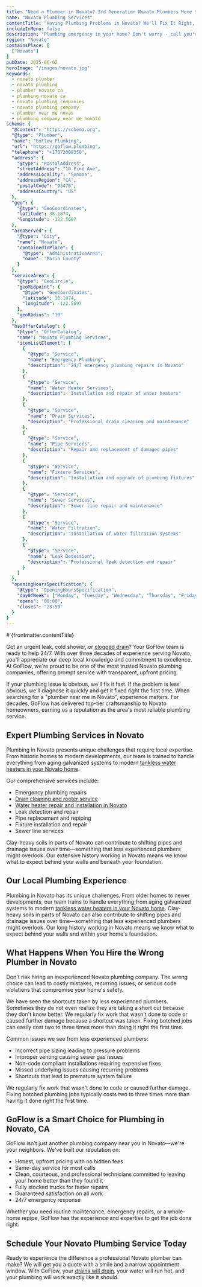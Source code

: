 ```yaml
---
title: "Need a Plumber in Novato? 3rd Generation Novato Plumbers Here to Help 24/7 with upfront pricing"
name: "Novato Plumbing Services"
contentTitle: "Having Plumbing Problems in Novato? We'll Fix It Right, Right Now"
includeInMenu: false
description: "Plumbing emergency in your home? Don't worry - call you're 3rd Generation Novato Plumbers here to help with upfront pricing. Urgent repairs to new installations, our family-owned team will treat your home like our own. No surprises, just honest work from people who care."
region: "Novato"
containsPlace: [
  ["Novato"]
]
pubDate: 2025-06-02
heroImage: "/images/novato.jpg"
keywords:
  - novato plumber
  - novato plumbing
  - plumber novato ca
  - plumbing novato ca
  - novato plumbing companies
  - novato plumbing company
  - plumber near me novas
  - plumbing company near me novato
schema: {
  "@context": "https://schema.org",
  "@type": "Plumber",
  "name": "GoFlow Plumbing",
  "url": "https://goflow.plumbing",
  "telephone": "+17072008350",
  "address": {
    "@type": "PostalAddress",
    "streetAddress": "10 Pine Ave",
    "addressLocality": "Sonoma",
    "addressRegion": "CA",
    "postalCode": "95476",
    "addressCountry": "US"
  },
  "geo": {
    "@type": "GeoCoordinates",
    "latitude": 38.1074,
    "longitude": -122.5697
  },
  "areaServed": {
    "@type": "City",
    "name": "Novato",
    "containedInPlace": {
      "@type": "AdministrativeArea",
      "name": "Marin County"
    }
  },
  "serviceArea": {
    "@type": "GeoCircle",
    "geoMidpoint": {
      "@type": "GeoCoordinates",
      "latitude": 38.1074,
      "longitude": -122.5697
    },
    "geoRadius": "10"
  },
  "hasOfferCatalog": {
    "@type": "OfferCatalog",
    "name": "Novato Plumbing Services",
    "itemListElement": [
      {
        "@type": "Service",
        "name": "Emergency Plumbing",
        "description": "24/7 emergency plumbing repairs in Novato"
      },
      {
        "@type": "Service",
        "name": "Water Heater Services",
        "description": "Installation and repair of water heaters"
      },
      {
        "@type": "Service",
        "name": "Drain Services",
        "description": "Professional drain cleaning and maintenance"
      },
      {
        "@type": "Service",
        "name": "Pipe Services",
        "description": "Repair and replacement of damaged pipes"
      },
      {
        "@type": "Service",
        "name": "Fixture Services",
        "description": "Installation and upgrade of plumbing fixtures"
      },
      {
        "@type": "Service",
        "name": "Sewer Services",
        "description": "Sewer line repair and maintenance"
      },
      {
        "@type": "Service",
        "name": "Water Filtration",
        "description": "Installation of water filtration systems"
      },
      {
        "@type": "Service",
        "name": "Leak Detection",
        "description": "Professional leak detection and repair"
      }
    ]
  },
  "openingHoursSpecification": {
    "@type": "OpeningHoursSpecification",
    "dayOfWeek": ["Monday", "Tuesday", "Wednesday", "Thursday", "Friday", "Saturday", "Sunday"],
    "opens": "00:00",
    "closes": "23:59"
  }
}
---
```


<article>
  # {frontmatter.contentTitle}

  Got an urgent leak, cold shower, or [clogged drain](/drain-cleaning-novato/)? Your GoFlow team is ready to help 24/7.
  With over three decades of experience serving Novato, you'll appreciate our deep local knowledge and commitment to excellence.
  At GoFlow, we're proud to be one of the most trusted Novato plumbing companies, offering prompt service with transparent, upfront pricing.
  
  If your plumbing issue is obvious, we'll fix it fast.
  If the problem is less obvious, we'll diagnose it quickly and get it fixed right the first time.
  When searching for a "plumber near me in Novato", experience matters.
  For decades, GoFlow has delivered top-tier craftsmanship to Novato homeowners, earning us a reputation as the area's most reliable plumbing service.

  ## Expert Plumbing Services in Novato

  Plumbing in Novato presents unique challenges that require local expertise.
  From historic homes to modern developments, our team is trained to handle everything from aging galvanized systems to modern [tankless water heaters in your Novato home](/water-heater-repair-novato/).
  
  Our comprehensive services include:
  - Emergency plumbing repairs
  - [Drain cleaning and rooter service](/drain-cleaning-novato/)
  - [Water heater repair and installation in Novato](/water-heater-repair-novato/)
  - Leak detection and repair
  - Pipe replacement and repiping
  - Fixture installation and repair
  - Sewer line services
  
  Clay-heavy soils in parts of Novato can contribute to shifting pipes and drainage issues over time—something that less experienced plumbers might overlook.
  Our extensive history working in Novato means we know what to expect behind your walls and beneath your foundation.

  ## Our Local Plumbing Experience

  Plumbing in Novato has its unique challenges.
  From older homes to newer developments, our team trains to handle everything from aging galvanized systems to modern [tankless water heaters in your Novato home](/water-heater-repair-novato/).
  Clay-heavy soils in parts of Novato can also contribute to shifting pipes and drainage issues over time—something that less experienced plumbers might overlook.
  Our long history working in Novato means we know what to expect behind your walls and within your home's foundation.

  ## What Happens When You Hire the Wrong Plumber in Novato

  Don't risk hiring an inexperienced Novato plumbing company.
  The wrong choice can lead to costly mistakes, recurring issues, or serious code violations that compromise your home's safety.

  We have seen the shortcuts taken by less experienced plumbers.
  Sometimes they do not even realize they are taking a short cut because they don't know better.
  We regularly fix work that wasn't done to code or caused further damage because a shortcut was taken.
  Fixing botched jobs can easily cost two to three times more than doing it right the first time.
  
  Common issues we see from less experienced plumbers:
  - Incorrect pipe sizing leading to pressure problems
  - Improper venting causing sewer gas issues
  - Non-code compliant installations requiring expensive fixes
  - Missed underlying issues causing recurring problems
  - Shortcuts that lead to premature system failure
  
  We regularly fix work that wasn't done to code or caused further damage.
  Fixing botched plumbing jobs typically costs two to three times more than having it done right the first time.

  ## GoFlow is a Smart Choice for Plumbing in Novato, CA

  GoFlow isn't just another plumbing company near you in Novato—we're your neighbors.
  We've built our reputation on:
  - Honest, upfront pricing with no hidden fees
  - Same-day service for most calls
  - Clean, courteous, and professional technicians committed to leaving your home better than they found it
  - Fully stocked trucks for faster repairs
  - Guaranteed satisfaction on all work
  - 24/7 emergency response
  
  Whether you need routine maintenance, emergency repairs, or a whole-home repipe, GoFlow has the experience and expertise to get the job done right.

  ## Schedule Your Novato Plumbing Service Today

  Ready to experience the difference a professional Novato plumber can make?
  We will get you a quote with a smile and a narrow appointment window.
  With GoFlow, your [drains will drain](/drain-cleaning-novato/), your water will run hot, and your plumbing will work exactly like it should.
</article>
